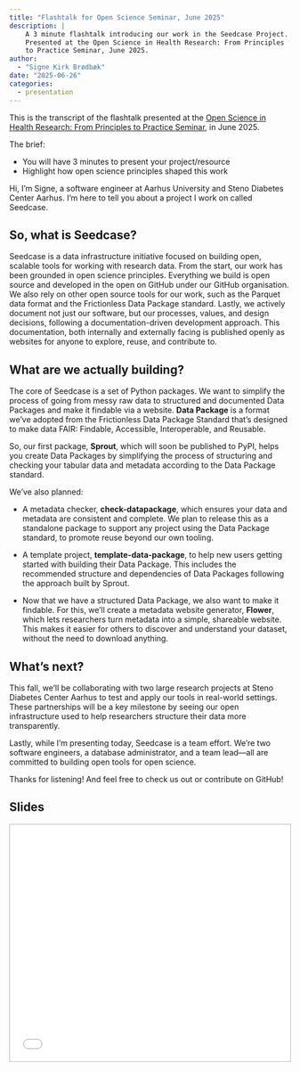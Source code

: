 ```yaml
---
title: "Flashtalk for Open Science Seminar, June 2025"
description: |
    A 3 minute flashtalk introducing our work in the Seedcase Project.
    Presented at the Open Science in Health Research: From Principles
    to Practice Seminar, June 2025.
author:
  - "Signe Kirk Brødbæk"
date: "2025-06-26"
categories:
  - presentation
---
```


::: callout-note
This is the transcript of the flashtalk presented at the [Open Science
in Health Research: From Principles to Practice
Seminar](https://health.medarbejdere.au.dk/en/display/artikel/open-science-aabner-muligheder),
in June 2025.

The brief:

-   You will have 3 minutes to present your project/resource
-   Highlight how open science principles shaped this work
:::

Hi, I'm Signe, a software engineer at Aarhus University and Steno
Diabetes Center Aarhus. I'm here to tell you about a project I work on
called Seedcase.

## So, what is Seedcase?

Seedcase is a data infrastructure initiative focused on building open,
scalable tools for working with research data. From the start, our work
has been grounded in open science principles. Everything we build is
open source and developed in the open on GitHub under our GitHub
organisation. We also rely on other open source tools for our work, such
as the Parquet data format and the Frictionless Data Package standard.
Lastly, we actively document not just our software, but our processes,
values, and design decisions, following a documentation-driven
development approach. This documentation, both internally and externally
facing is published openly as websites for anyone to explore, reuse, and
contribute to.

## What are we actually building?

The core of Seedcase is a set of Python packages. We want to simplify
the process of going from messy raw data to structured and documented
Data Packages and make it findable via a website. **Data Package** is a
format we've adopted from the Frictionless Data Package Standard that's
designed to make data FAIR: Findable, Accessible, Interoperable, and
Reusable.

So, our first package, **Sprout**, which will soon be published to PyPI,
helps you create Data Packages by simplifying the process of structuring
and checking your tabular data and metadata according to the Data
Package standard.

We've also planned:

-   A metadata checker, **check-datapackage**, which ensures your data
    and metadata are consistent and complete. We plan to release this as
    a standalone package to support any project using the Data Package
    standard, to promote reuse beyond our own tooling.

-   A template project, **template-data-package**, to help new users
    getting started with building their Data Package. This includes the
    recommended structure and dependencies of Data Packages following
    the approach built by Sprout.

-   Now that we have a structured Data Package, we also want to make it
    findable. For this, we’ll create a metadata website generator,
    **Flower**, which lets researchers turn metadata into a simple,
    shareable website. This makes it easier for others to discover and
    understand your dataset, without the need to download anything.

## What's next?

This fall, we'll be collaborating with two large research projects at
Steno Diabetes Center Aarhus to test and apply our tools in real-world
settings. These partnerships will be a key milestone by seeing our open
infrastructure used to help researchers structure their data more
transparently.

Lastly, while I'm presenting today, Seedcase is a team effort. We're two
software engineers, a database administrator, and a team lead---all are
committed to building open tools for open science.

Thanks for listening! And feel free to check us out or contribute on
GitHub!

## Slides

<div>

```{=html}
<style>
  .slide-deck {
    border: 1px solid #b8b8b8;
    width: 100%;
    height: 425px;
  }
</style>
```

</div>

![](/posts/open-science-symposium-2025/slides.pdf){.slide-deck}
